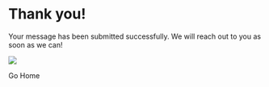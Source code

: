 
# Thank you!

Your message has been submitted successfully. We will reach out to you as soon as we can!

![](../images/success.gif)

<Link to="/" className="btn btn-yellow">Go Home</Link>